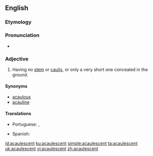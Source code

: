 ==English==

===Etymology===
{{prefix|a|caulescent|lang=en}}

===Pronunciation===
* {{a|US}} {{IPA|/ˌæk.ɔ.ˈlɛs.ənt/|/ˌæk.ɔ.ˈlɛs.nt/|lang=en}}

===Adjective===
{{en-adj|-}}

# {{label|en|botany}} Having no [[stem]] or [[caulis]], or only a very short one concealed in the ground.

====Synonyms====
* [[acaulous]]
* [[acauline]]

====Translations====
{{trans-top|having no stem}}
* Portuguese: {{t|pt|acaule}}, {{t|pt|acaulescente}}
{{trans-mid}}
* Spanish: {{t+|es|acaule}}
{{trans-bottom}}

[[id:acaulescent]]
[[ku:acaulescent]]
[[simple:acaulescent]]
[[ta:acaulescent]]
[[uk:acaulescent]]
[[vi:acaulescent]]
[[zh:acaulescent]]